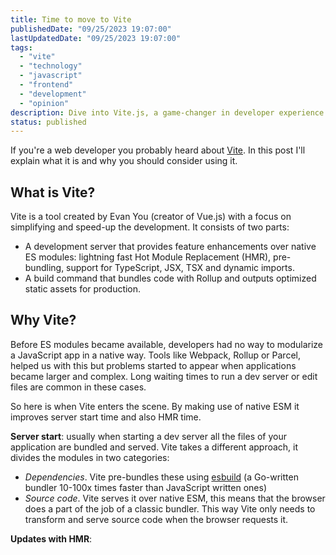 ```yaml
---
title: Time to move to Vite
publishedDate: "09/25/2023 19:07:00"
lastUpdatedDate: "09/25/2023 19:07:00"
tags:
  - "vite"
  - "technology"
  - "javascript"
  - "frontend"
  - "development"
  - "opinion"
description: Dive into Vite.js, a game-changer in developer experience of modern web apps. Continue reading for a quick introduction of Vite.js, a build tool and development server renowned for its blazing speed and efficiency. Learn how it can streamline your development workflow and supercharge your web projects.
status: published
---
```


If you're a web developer you probably heard about [Vite](https://vitejs.dev/). In this post I'll explain what it is and why you should consider using it.

## What is Vite?
Vite is a tool created by Evan You (creator of Vue.js) with a focus on simplifying and speed-up the development. It consists of two parts:
- A development server that provides feature enhancements over native ES modules: lightning fast Hot Module Replacement (HMR), pre-bundling, support for TypeScript, JSX, TSX and dynamic imports.
- A build command that bundles code with Rollup and outputs optimized static assets for production.

## Why Vite?
Before ES modules became available, developers had no way to modularize a JavaScript app in a native way. Tools like Webpack, Rollup or Parcel, helped us with this but problems started to appear when applications became larger and complex. Long waiting times to run a dev server or edit files are common in these cases.

So here is when Vite enters the scene. By making use of native ESM it improves server start time and also HMR time.

**Server start**: usually when starting a dev server all the files of your application are bundled and served. Vite takes a different approach, it divides the modules in two categories:
- *Dependencies*. Vite pre-bundles these using [esbuild](https://esbuild.github.io/) (a Go-written bundler 10-100x times faster than JavaScript written ones)
- *Source code*. Vite serves it over native ESM, this means that the browser does a part of the job of a classic bundler. This way Vite only needs to transform and serve source code when the browser requests it.

**Updates with HMR**: